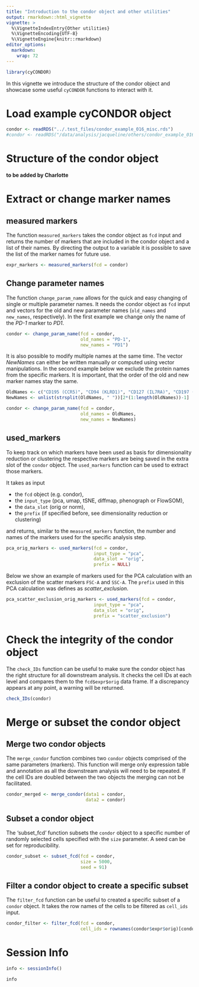 ```yaml
---
title: "Introduction to the condor object and other utilities"
output: rmarkdown::html_vignette
vignette: >
  %\VignetteIndexEntry{Other utilities}
  %\VignetteEncoding{UTF-8}
  %\VignetteEngine{knitr::rmarkdown}
editor_options: 
  markdown: 
    wrap: 72
---
```


```r
library(cyCONDOR)
```

In this vignette we introduce the structure of the condor object and showcase some useful `cyCONDOR` functions to interact with it. 

# Load example cyCONDOR object
```r
condor <- readRDS("../.test_files/condor_example_016_misc.rds")
#condor <- readRDS("/data/analysis/jacqueline/others/condor_example_016_misc.rds")
```

# Structure of the condor object 

**to be added by Charlotte**


# Extract or change marker names

## measured markers

The function `measured_markers` takes the condor object as `fcd` input and returns the number of markers that are included in the condor object and a list of their names. By directing the output to a variable it is possible to save the list of the marker names for future use.

```r
expr_markers <- measured_markers(fcd = condor)
```
## Change parameter names

The function `change_param_name` allows for the quick and easy changing of single or multiple parameter names. It needs the condor object as `fcd` input and vectors for the old and new parameter names (`old_names` and `new_names`, respectively). In the first example we change only the name of the *PD-1* marker to *PD1*. 

```r
condor <- change_param_name(fcd = condor, 
                            old_names = "PD-1", 
                            new_names = "PD1")
```
It is also possible to modify multiple names at the same time. The vector *NewNames* can either be written manually or computed using vector manipulations. In the second example below we exclude the protein names from the specific markers. It is important, that the order of the old and new marker names stay the same.

```r
OldNames <- c("CD195 (CCR5)", "CD94 (KLRD1)", "CD127 (IL7RA)", "CD197 (CCR7)", "CD123 (IL3RA)")
NewNames <- unlist(strsplit(OldNames, " "))[2*(1:length(OldNames))-1] 

condor <- change_param_name(fcd = condor, 
                            old_names = OldNames, 
                            new_names = NewNames)
```
## used_markers

To keep track on which markers have been used as basis for dimensionality reduction or clustering the respective markers are being saved in the extra slot of the `condor` object. The `used_markers` function can be used to extract those markers. 

It takes as input

* the `fcd` object    (e.g. condor),
* the `input_type`    (pca,  umap, tSNE, diffmap, phenograph or FlowSOM),
* the `data_slot`     (orig or norm),
* the `prefix`        (if specified before, see dimensionality reduction or clustering) 

and returns, similar to the `measured_markers` function, the number and names of the markers used for the specific analysis step.

```r
pca_orig_markers <- used_markers(fcd = condor, 
                                 input_type = "pca", 
                                 data_slot = "orig",
                                 prefix = NULL)
```
Below we show an example of markers used for the PCA calculation with an exclusion of the scatter markers `FSC-A` and `SSC-A`. The `prefix` used in this PCA calculation was defines as *scatter_exclusion*.

```r
pca_scatter_exclusion_orig_markers <- used_markers(fcd = condor, 
                                 input_type = "pca", 
                                 data_slot = "orig",
                                 prefix = "scatter_exclusion")
```

# Check the integrity of the condor object

The `check_IDs` function can be useful to make sure the condor object has the right structure for all downstream analysis. It checks the cell IDs at each level and compares them to the `fcd$expr$orig` data frame. If a discrepancy appears at any point, a warning will be returned.

```r
check_IDs(condor)
```

# Merge or subset the condor object

## Merge two condor objects

The `merge_condor` function combines two `condor` objects comprised of the same parameters (markers). This function will merge only expression table and annotation as all the downstream analysis will need to be repeated. If the cell IDs are doubled between the two objects the merging can not be facilitated.

```r
condor_merged <- merge_condor(data1 = condor, 
                              data2 = condor)
```

## Subset a condor object

The 'subset_fcd' function subsets the `condor` object to a specific number of randomly selected cells specified with the `size` parameter. A seed can be set for reproducibility.

```r
condor_subset <- subset_fcd(fcd = condor, 
                            size = 5000,
                            seed = 91)
```

## Filter a condor object to create a specific subset

The `filter_fcd` function can be useful to created a specific subset of a `condor` object. It takes the row names of the cells to be filtered as `cell_ids` input.

```r
condor_filter <- filter_fcd(fcd = condor, 
                            cell_ids = rownames(condor$expr$orig)[condor$clustering$phenograph_pca_orig_k_60$metaclusters == "Classical Monocytes"])
```

# Session Info
```r
info <- sessionInfo()

info
```
